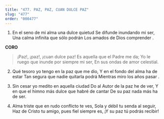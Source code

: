 ```yaml
---
title: "477. PAZ, PAZ, CUAN DULCE PAZ"
slug: "477"
order: "000477"
---
```

1. En el seno de mi alma una dulce quietud Se difunde inundando mi ser,
Una calma infinita que sólo podrán Los amados de Dios comprender .

**CORO**
> ¡Paz!, ¡paz!, ¡cuan dulce paz! Es aquella que el Padre me da;
Yo le ruego que inunde por siempre mi ser, En sus ondas de amor celestial.

2. Qué tesoro yo tengo en la paz que me dio, Y en el fondo del alma ha de estar
Tan segura que nadie quitarla podrá Mientras miro los años pasar .

3. Sin cesar yo medito en aquella ciudad Do al Autor de la paz he de ver,
Y en que el himno más dulce que habré de cantar De su paz nada más ha de ser.

4. Alma triste que en rudo conflicto te ves, Sola y débil tu senda al seguir,
Haz de Cristo tu amigo, pues fiel siempre es,
¡Y su paz tú podrás recibir!
